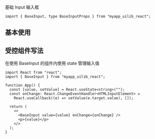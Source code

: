 
<Meta of={Stories} />

<Title>\<BaseInput></Title>

<Subtitle>基础 Input 输入框</Subtitle>

```tsx
import { BaseInput, type BaseInputProps } from "myapp_uilib_react";
```

<Controls />

## 基本使用

<div className="my-code-block">
  <Story of={Stories.BaseExample} />
</div>

## 受控组件写法

在使用 BaseInput 的组件内使用 state 管理输入值

<div className="my-code-block">
  <Story of={Stories.ControlledExample} />
</div>

```tsx
import React from "react";
import { BaseInput } from "myapp_uilib_react";

function App() {
  const [value, setValue] = React.useState<string>("");
  const onChange: React.ChangeEventHandler<HTMLInputElement> =
    React.useCallback((e) => setValue(e.target.value), []);

  return (
    <>
      <BaseInput value={value} onChange={onChange} />
      <p>{value}</p>
    </>
  );
}
```

<style>
  {`
    /* personal code bloack */
    .my-code-block {
      height: 100px;
      display: flex;
      justify-content: center;
      align-items: center;
    }
  `}
</style>
